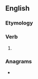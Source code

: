 ==English==

===Etymology===
{{suffix|cry|est|lang=en}}

===Verb===
{{head|en|verb form}}

# {{en-archaic second-person singular of|cry}}

===Anagrams===
* {{anagrams|en|a=ceirst|Trices|citers|recits|retics|steric|trices}}
